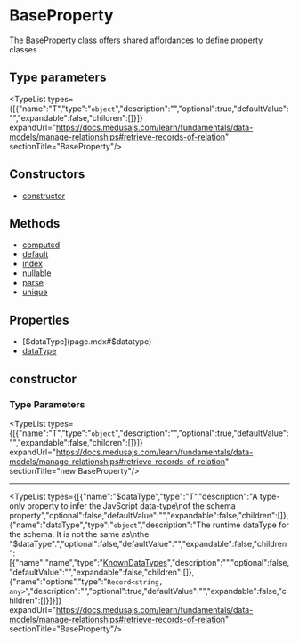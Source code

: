 
# BaseProperty

The BaseProperty class offers shared affordances to define
property classes

## Type parameters

<TypeList types={[{"name":"T","type":"`object`","description":"","optional":true,"defaultValue":"","expandable":false,"children":[]}]} expandUrl="https://docs.medusajs.com/learn/fundamentals/data-models/manage-relationships#retrieve-records-of-relation" sectionTitle="BaseProperty"/>

## Constructors

- [constructor](page.mdx#constructor)

## Methods

- [computed](../../../Property_Configuration_Methods/methods/dml.Property_Configuration_Methods.computed/page.mdx)
- [default](../../../Property_Configuration_Methods/methods/dml.Property_Configuration_Methods.default/page.mdx)
- [index](../../../Property_Configuration_Methods/methods/dml.Property_Configuration_Methods.index/page.mdx)
- [nullable](../../../Property_Configuration_Methods/methods/dml.Property_Configuration_Methods.nullable/page.mdx)
- [parse](../../BaseProperty/methods/dml.properties_base.BaseProperty.parse/page.mdx)
- [unique](../../../Property_Configuration_Methods/methods/dml.Property_Configuration_Methods.unique/page.mdx)

## Properties

- [$dataType](page.mdx#$datatype)
- [dataType](page.mdx#datatype)

## constructor

### Type Parameters

<TypeList types={[{"name":"T","type":"`object`","description":"","optional":true,"defaultValue":"","expandable":false,"children":[]}]} expandUrl="https://docs.medusajs.com/learn/fundamentals/data-models/manage-relationships#retrieve-records-of-relation" sectionTitle="new BaseProperty"/>

___

<TypeList types={[{"name":"$dataType","type":"T","description":"A type-only property to infer the JavScript data-type\nof the schema property","optional":false,"defaultValue":"","expandable":false,"children":[]},{"name":"dataType","type":"`object`","description":"The runtime dataType for the schema. It is not the same as\nthe \"$dataType\".","optional":false,"defaultValue":"","expandable":false,"children":[{"name":"name","type":"[KnownDataTypes](../../../../types/DmlTypes/types/types.DmlTypes.KnownDataTypes/page.mdx)","description":"","optional":false,"defaultValue":"","expandable":false,"children":[]},{"name":"options","type":"`Record<string, any>`","description":"","optional":true,"defaultValue":"","expandable":false,"children":[]}]}]} expandUrl="https://docs.medusajs.com/learn/fundamentals/data-models/manage-relationships#retrieve-records-of-relation" sectionTitle="BaseProperty"/>
